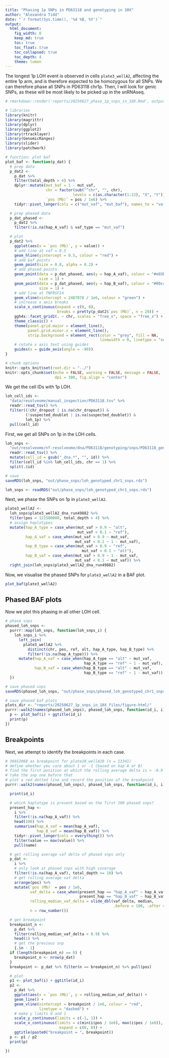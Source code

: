 ```yaml
---
title: "Phasing 1p SNPs in PD63118 and genotyping in 10X"
author: "Alexandra Tidd"
date: "`r format(Sys.time(), '%d %B, %Y')`"
output:
  html_document:
    fig_width: 8
    keep_md: true
    toc: true
    toc_float: true
    toc_collapsed: true
    toc_depth: 4
    theme: lumen
---
```


The longest 1p LOH event is observed in cells `plate3_wellA2`, affecting the
entire 1p arm, and is therefore expected to be homozygous for all SNPs. We can
therefore phase all SNPs in PD63118 chr1p. Then, I will look for genic SNPs, as 
these will be most likely to be picked up in the snRNAseq.

```r
# rmarkdown::render('reports/20250627_phase_1p_snps_in_10X.Rmd', output_file = '20250627_phase_1p_snps_in_10X.html', output_dir = 'reports/')

# libraries
library(knitr)
library(magrittr)
library(dplyr)
library(ggplot2)
library(rtracklayer)
library(GenomicRanges)
library(slider)
library(patchwork)

# function: plot baf
plot_baf <- function(p_dat) {
  # prep data
  p_dat2 <-
    p_dat %>%
    filter(total_depth > 4) %>%
    dplyr::mutate(mut_baf = 1 - mut_vaf,
                  chr = factor(sub("^chr", "", chr),
                              levels = c(as.character(1:22), "X", "Y")),
                  `pos (Mb)` = pos / 1e6) %>%
    tidyr::pivot_longer(cols = c("mut_vaf", "mut_baf"), names_to = "vaf_type")

  # prep phased data
  p_dat_phased <-
    p_dat2 %>%
    filter(!is.na(hap_A_vaf) & vaf_type == "mut_vaf")

  # plot
  p_dat2 %>%
    ggplot(aes(x = `pos (Mb)`, y = value)) +
    # add line at vaf = 0.5
    geom_hline(yintercept = 0.5, colour = "red") +
    # add baf points
    geom_point(size = 0.8, alpha = 0.2) +
    # add phased points
    geom_point(data = p_dat_phased, aes(y = hap_A_vaf), colour = "#e03ba9",
               size = 1) +
    geom_point(data = p_dat_phased, aes(y = hap_B_vaf), colour = "#00ccff",
               size = 1) +
    # add line at TNFRSF14
    geom_vline(xintercept = 2487078 / 1e6, colour = "green") +
    # increase x axis breaks
    scale_x_continuous(expand = c(0, 0),
                       breaks = pretty(p_dat2$`pos (Mb)`, n = 20)) +
    ggh4x::facet_grid2(. ~ chr, scales = "free_x", space = "free_x") +
    theme_classic() +
    theme(panel.grid.major = element_line(),
          panel.grid.minor.x = element_line(),
          strip.background = element_rect(color = "grey", fill = NA,
                                          linewidth = 0, linetype = "solid")) +
    # rotate x axis text using guides
    guides(x = guide_axis(angle = -90))
}

# chunk options
knitr::opts_knit$set(root.dir = "../")
knitr::opts_chunk$set(echo = FALSE, warning = FALSE, message = FALSE,
                      dpi = 300, fig.align = "center")
```

We get the cell IDs with 1p LOH.

```r
loh_cell_ids <-
  "data/resolveome/manual_inspection/PD63118.tsv" %>%
  readr::read_tsv() %>%
  filter((!chr_dropout | is.na(chr_dropout)) &
         (!suspected_doublet | is.na(suspected_doublet)) &
         loh_1p) %>%
  pull(cell_id)
```

First, we get all SNPs on 1p in the LOH cells.

```r
loh_snps <-
  "out/resolveome/nf-resolveome/dna/PD63118/genotyping/snps/PD63118_genotyped_snps.tsv" %>%
  readr::read_tsv() %>%
  mutate(cell_id = gsub("_dna.*", "", id)) %>%
  filter(cell_id %in% loh_cell_ids, chr == 1) %>%
  split(.$id)

# save
saveRDS(loh_snps, "out/phase_snps/loh_genotyped_chr1_snps.rds")
```

```r
loh_snps <- readRDS("out/phase_snps/loh_genotyped_chr1_snps.rds")
```

Next, we phase the SNPs on 1p in `plate3_wellA2`.

```r
plate3_wellA2 <-
  loh_snps$plate3_wellA2_dna_run49882 %>%
  filter(pos < 121500000, total_depth > 4) %>%
  # assign haplotypes
  mutate(hap_A_type = case_when(mut_vaf > 0.9 ~ "alt",
                                mut_vaf < 0.1 ~ "ref"),
         hap_A_vaf = case_when(mut_vaf > 0.9 ~ mut_vaf,
                               mut_vaf < 0.1 ~ 1 - mut_vaf),
         hap_B_type = case_when(mut_vaf > 0.9 ~ "ref",
                                  mut_vaf < 0.1 ~ "alt"),
         hap_B_vaf = case_when(mut_vaf > 0.9 ~ 1 - mut_vaf,
                               mut_vaf < 0.1 ~ mut_vaf)) %>%
  right_join(loh_snps$plate3_wellA2_dna_run49882)
```

Now, we visualise the phased SNPs for `plate3_wellA2` in a BAF plot.

```r
plot_baf(plate3_wellA2)
```

## Phased BAF plots

Now we plot this phasing in all other LOH cell.

```r
# phase snps
phased_loh_snps <-
  purrr::map(loh_snps, function(loh_snps_i) {
    loh_snps_i %>%
      left_join(
        plate3_wellA2 %>%
          distinct(chr, pos, ref, alt, hap_A_type, hap_B_type) %>%
          filter(!is.na(hap_A_type))) %>%
      mutate(hap_A_vaf = case_when(hap_A_type == "alt" ~ mut_vaf,
                                   hap_A_type == "ref" ~ 1 - mut_vaf),
             hap_B_vaf = case_when(hap_B_type == "alt" ~ mut_vaf,
                                   hap_B_type == "ref" ~ 1 - mut_vaf))
  })

# save phased snps
saveRDS(phased_loh_snps, "out/phase_snps/phased_loh_genotyped_chr1_snps.rds")

# save phased baf plots
plots_dir <- "reports/20250627_1p_snps_in_10X_files/figure-html/"
purrr::walk2(names(phased_loh_snps), phased_loh_snps, function(id_i, i) {
  p <- plot_baf(i) + ggtitle(id_i)
  print(p)
})
```

## Breakpoints

Next, we attempt to identify the breakpoints in each case.

```r
# 36652068 as breakpoint for plate10_wellA10 (n = 13341)
# define whether you care about 1 or -1 (based on hap A or B)
# find the first position at which the rolling average delta is > -0.9 or < 0.9
# take the snp one before that
# plot a red dotted line and record the position of the breakpoint
purrr::walk2(names(phased_loh_snps), phased_loh_snps, function(id_i, i) {

  print(id_i)

  # which haplotype is present based on the first 100 phased snps?
  present_hap <-
    i %>%
    filter(!is.na(hap_A_vaf)) %>%
    head(100) %>%
    summarise(hap_A_vaf = mean(hap_A_vaf),
              hap_B_vaf = mean(hap_B_vaf)) %>%
    tidyr::pivot_longer(cols = everything()) %>%
    filter(value == max(value)) %>%
    pull(name)

  # get rolling average vaf delta of phased snps only
  p_dat <-
    i %>%
    # only look at phased snps with high coverage
    filter(!is.na(hap_A_vaf), total_depth >= 10) %>%
    # get rolling average vaf delta
    arrange(pos) %>%
    mutate(`pos (Mb)` = pos / 1e6,
           vaf_delta = case_when(present_hap == "hap_A_vaf" ~ hap_A_vaf - hap_B_vaf,
                                 present_hap == "hap_B_vaf" ~ hap_B_vaf - hap_A_vaf),
           rolling_median_vaf_delta = slide_dbl(vaf_delta, median,
                                                .before = 100, .after = 100),
           n = row_number())

  # get breakpoint
  breakpoint_n <-
    p_dat %>%
    filter(rolling_median_vaf_delta < 0.9) %>%
    head(1) %>%
    # get the previous snp
    {.$n - 1}
  if (length(breakpoint_n) == 0) {
    breakpoint_n <- nrow(p_dat)
  }
  breakpoint <- p_dat %>% filter(n == breakpoint_n) %>% pull(pos)

  # plot
  p1 <- plot_baf(i) + ggtitle(id_i)
  p2 <-
    p_dat %>%
    ggplot(aes(x = `pos (Mb)`, y = rolling_median_vaf_delta)) +
    geom_line() +
    geom_vline(xintercept = breakpoint / 1e6, colour = "red",
               linetype = "dashed") +
    # make y limits 0 and 1
    scale_y_continuous(limits = c(-1, 1)) +
    scale_x_continuous(limits = c(min(i$pos / 1e6), max(i$pos / 1e6)),
                        expand = c(0, 0)) +
    ggtitle(paste0("breakpoint = ", breakpoint))
  p <- p1 / p2
  print(p)

})
```